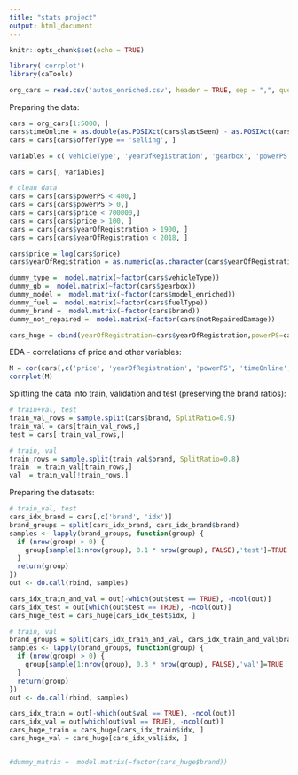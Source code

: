 ```yaml
---
title: "stats project"
output: html_document
---
```


```r
knitr::opts_chunk$set(echo = TRUE)
```

```r
library('corrplot')
library(caTools)
```

```r
org_cars = read.csv('autos_enriched.csv', header = TRUE, sep = ",", quote = "\"")
```


Preparing the data:
```r
cars = org_cars[1:5000, ]
cars$timeOnline = as.double(as.POSIXct(cars$lastSeen) - as.POSIXct(cars$dateCreated), units = "secs")
cars = cars[cars$offerType == 'selling', ]

variables = c('vehicleType', 'yearOfRegistration', 'gearbox', 'powerPS', 'model_enriched', 'kilometer', 'fuelType', 'brand', 'notRepairedDamage','timeOnline', 'price')

cars = cars[, variables]

# clean data
cars = cars[cars$powerPS < 400,]
cars = cars[cars$powerPS > 0,]
cars = cars[cars$price < 700000,]
cars = cars[cars$price > 100, ]
cars = cars[cars$yearOfRegistration > 1900, ]
cars = cars[cars$yearOfRegistration < 2018, ]

cars$price = log(cars$price)
cars$yearOfRegistration = as.numeric(as.character(cars$yearOfRegistration))

dummy_type =  model.matrix(~factor(cars$vehicleType))
dummy_gb =  model.matrix(~factor(cars$gearbox))
dummy_model =  model.matrix(~factor(cars$model_enriched))
dummy_fuel =  model.matrix(~factor(cars$fuelType))
dummy_brand =  model.matrix(~factor(cars$brand))
dummy_not_repaired =  model.matrix(~factor(cars$notRepairedDamage))

cars_huge = cbind(yearOfRegistration=cars$yearOfRegistration,powerPS=cars$powerPS, kilometer=cars$kilometer, online=cars$online, price=cars$price, dummy_brand, dummy_fuel, dummy_gb, dummy_model, dummy_not_repaired, dummy_type, brand=cars$brand)
```

EDA - correlations of price and other variables:
```r
M = cor(cars[,c('price', 'yearOfRegistration', 'powerPS', 'timeOnline', 'kilometer')])
corrplot(M)
```



Splitting the data into train, validation and test (preserving the brand ratios):
```r
# train+val, test
train_val_rows = sample.split(cars$brand, SplitRatio=0.9)
train_val = cars[train_val_rows,]
test = cars[!train_val_rows,]

# train, val
train_rows = sample.split(train_val$brand, SplitRatio=0.8)
train  = train_val[train_rows,]
val  = train_val[!train_rows,]
```




Preparing the datasets:
```r
# train_val, test
cars_idx_brand = cars[,c('brand', 'idx')]
brand_groups = split(cars_idx_brand, cars_idx_brand$brand)
samples <- lapply(brand_groups, function(group) {
  if (nrow(group) > 0) {
    group[sample(1:nrow(group), 0.1 * nrow(group), FALSE),'test']=TRUE
  }
  return(group)
})
out <- do.call(rbind, samples)

cars_idx_train_and_val = out[-which(out$test == TRUE), -ncol(out)]
cars_idx_test = out[which(out$test == TRUE), -ncol(out)]
cars_huge_test = cars_huge[cars_idx_test$idx, ]

# train, val
brand_groups = split(cars_idx_train_and_val, cars_idx_train_and_val$brand)
samples <- lapply(brand_groups, function(group) {
  if (nrow(group) > 0) {
    group[sample(1:nrow(group), 0.3 * nrow(group), FALSE),'val']=TRUE
  }
  return(group)
})
out <- do.call(rbind, samples)

cars_idx_train = out[-which(out$val == TRUE), -ncol(out)]
cars_idx_val = out[which(out$val == TRUE), -ncol(out)]
cars_huge_train = cars_huge[cars_idx_train$idx, ]
cars_huge_val = cars_huge[cars_idx_val$idx, ]


#dummy_matrix =  model.matrix(~factor(cars_huge$brand))
```